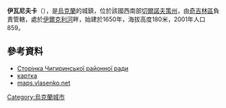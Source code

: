 {{coord|49|2|5|N|32|33|40|E|scale:30000_region:UA|display=title}}

'''伊瓦尼夫卡'''（{{lang-uk|Іванівка}}），是[[烏克蘭|烏克蘭]]的城鎮，位於該國西南部[[切爾諾夫策州|切爾諾夫策州]]，由[[奇吉林區|奇吉林區]]負責管轄，處於[[伊爾克利河_(佳斯明河支流)|伊爾克利河]]畔，始建於1650年，海拔高度180米，2001年人口859。

==參考資料==
*[https://web.archive.org/web/20080803113741/http://oblrada.ck.ua/chigirin/naselenist.htm Сторінка Чигиринської районної ради]
* [http://gska2.rada.gov.ua/pls/z7502/A005?rdat1=26.07.2009&rf7571=38590 картка]{{dead link|date=2017年11月 |bot=InternetArchiveBot |fix-attempted=yes }}
*[https://web.archive.org/web/20160305045041/http://maps.vlasenko.net/?y=49.05310&x=32.37242 maps.vlasenko.net]{{ref-ru}}

{{Ukraine-geo-stub}}
[[Category:烏克蘭城市|Category:烏克蘭城市]]